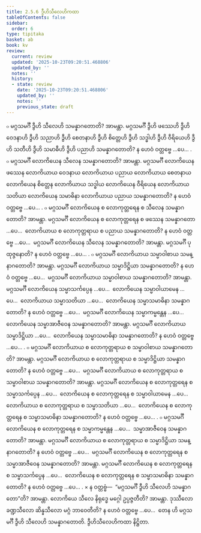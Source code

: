 ```yaml
---
title: 2.5.6 ဒွီဟိသီလေဟိကထာ
tableOfContents: false
sidebar:
  order: 6
type: tipitaka
basket: ab
book: kv
review:
  current: review
  updated: '2025-10-23T09:20:51.468806'
  updated_by: ''
  notes: ''
  history:
  - state: review
    date: '2025-10-23T09:20:51.468806'
    updated_by: ''
    notes: ''
    previous_state: draft
---
```



<ReviewStatus review={frontmatter.review} showDetails={true} />

<HypothesisAnnotation frontmatter={frontmatter} />

<DynamicBreadcrumb />

<Division number="587" book="kv" e="ch" v="32" p="315">

<Paragraph number="1964" book="kv">
๐ မဂ္ဂသမင်္ဂီ ဒွီဟိ သီလေဟိ သမန္နာဂတောတိ? အာမန္တာ. မဂ္ဂသမင်္ဂီ ဒွီဟိ ဖဿေဟိ ဒွီဟိ ဝေဒနာဟိ ဒွီဟိ သညာဟိ ဒွီဟိ စေတနာဟိ ဒွီဟိ စိတ္တေဟိ ဒွီဟိ သဒ္ဓါဟိ ဒွီဟိ ဝီရိယေဟိ ဒွီဟိ သတီဟိ ဒွီဟိ သမာဓီဟိ ဒွီဟိ ပညာဟိ သမန္နာဂတောတိ? န ဟေဝံ ဝတ္တဗ္ဗေ …ပေ… .
</Paragraph>

<Paragraph number="1965" book="kv">
๐ မဂ္ဂသမင်္ဂီ လောကိယေန သီလေန သမန္နာဂတောတိ? အာမန္တာ. မဂ္ဂသမင်္ဂီ လောကိယေန ဖဿေန လောကိယာယ ဝေဒနာယ လောကိယာယ ပညာယ လောကိယာယ စေတနာယ လောကိယေန စိတ္တေန လောကိယာယ သဒ္ဓါယ လောကိယေန ဝီရိယေန လောကိယာယ သတိယာ လောကိယေန သမာဓိနာ လောကိယာယ ပညာယ သမန္နာဂတောတိ? န ဟေဝံ ဝတ္တဗ္ဗေ …ပေ… .
</Paragraph>

<Paragraph number="1966" book="kv">
๐ မဂ္ဂသမင်္ဂီ လောကိယေန စ လောကုတ္တရေန စ သီလေန သမန္နာဂတောတိ? အာမန္တာ. မဂ္ဂသမင်္ဂီ လောကိယေန စ လောကုတ္တရေန စ ဖဿေန သမန္နာဂတော …ပေ…  လောကိယာယ စ လောကုတ္တရာယ စ ပညာယ သမန္နာဂတောတိ? န ဟေဝံ ဝတ္တဗ္ဗေ …ပေ…  မဂ္ဂသမင်္ဂီ လောကိယေန သီလေန သမန္နာဂတောတိ? အာမန္တာ. မဂ္ဂသမင်္ဂီ ပုထုဇ္ဇနောတိ? န ဟေဝံ ဝတ္တဗ္ဗေ …ပေ… .
</Paragraph>

</Division>
<Division number="588" book="kv" e="ch" v="32" p="316">

<Paragraph number="1967" book="kv">
๐ မဂ္ဂသမင်္ဂီ လောကိယာယ သမ္မာဝါစာယ သမန္နာဂတောတိ? အာမန္တာ. မဂ္ဂသမင်္ဂီ လောကိယာယ သမ္မာဒိဋ္ဌိယာ သမန္နာဂတောတိ? န ဟေဝံ ဝတ္တဗ္ဗေ …ပေ…  မဂ္ဂသမင်္ဂီ လောကိယာယ သမ္မာဝါစာယ သမန္နာဂတောတိ? အာမန္တာ. မဂ္ဂသမင်္ဂီ လောကိယေန သမ္မာသင်္ကပ္ပေန …ပေ…  လောကိယေန သမ္မာဝါယာမေန …ပေ…  လောကိယာယ သမ္မာသတိယာ …ပေ…  လောကိယေန သမ္မာသမာဓိနာ သမန္နာဂတောတိ? န ဟေဝံ ဝတ္တဗ္ဗေ …ပေ…  မဂ္ဂသမင်္ဂီ လောကိယေန သမ္မာကမ္မန္တေန …ပေ…  လောကိယေန သမ္မာအာဇီဝေန သမန္နာဂတောတိ? အာမန္တာ. မဂ္ဂသမင်္ဂီ လောကိယာယ သမ္မာဒိဋ္ဌိယာ …ပေ…  လောကိယေန သမ္မာသမာဓိနာ သမန္နာဂတောတိ? န ဟေဝံ ဝတ္တဗ္ဗေ …ပေ… .
</Paragraph>

<Paragraph number="1968" book="kv">
๐ မဂ္ဂသမင်္ဂီ လောကိယာယ စ လောကုတ္တရာယ စ သမ္မာဝါစာယ သမန္နာဂတောတိ? အာမန္တာ. မဂ္ဂသမင်္ဂီ လောကိယာယ စ လောကုတ္တရာယ စ သမ္မာဒိဋ္ဌိယာ သမန္နာဂတောတိ? န ဟေဝံ ဝတ္တဗ္ဗေ …ပေ…  မဂ္ဂသမင်္ဂီ လောကိယာယ စ လောကုတ္တရာယ စ သမ္မာဝါစာယ သမန္နာဂတောတိ? အာမန္တာ. မဂ္ဂသမင်္ဂီ လောကိယေန စ လောကုတ္တရေန စ သမ္မာသင်္ကပ္ပေန …ပေ…  လောကိယေန စ လောကုတ္တရေန စ သမ္မာဝါယာမေန …ပေ…  လောကိယာယ စ လောကုတ္တရာယ စ သမ္မာသတိယာ …ပေ…  လောကိယေန စ လောကုတ္တရေန စ သမ္မာသမာဓိနာ သမန္နာဂတောတိ? န ဟေဝံ ဝတ္တဗ္ဗေ …ပေ… .
</Paragraph>

<Paragraph number="1969" book="kv">
๐ မဂ္ဂသမင်္ဂီ လောကိယေန စ လောကုတ္တရေန စ သမ္မာကမ္မန္တေန …ပေ…  သမ္မာအာဇီဝေန သမန္နာဂတောတိ? အာမန္တာ. မဂ္ဂသမင်္ဂီ လောကိယာယ စ လောကုတ္တရာယ စ သမ္မာဒိဋ္ဌိယာ သမန္နာဂတောတိ? န ဟေဝံ ဝတ္တဗ္ဗေ …ပေ…  မဂ္ဂသမင်္ဂီ လောကိယေန စ လောကုတ္တရေန စ သမ္မာအာဇီဝေန သမန္နာဂတောတိ? အာမန္တာ. မဂ္ဂသမင်္ဂီ လောကိယေန စ လောကုတ္တရေန စ သမ္မာသင်္ကပ္ပေန …ပေ…  လောကိယေန စ လောကုတ္တရေန စ သမ္မာသမာဓိနာ သမန္နာဂတောတိ? န ဟေဝံ ဝတ္တဗ္ဗေ …ပေ… .
</Paragraph>

</Division>
<Division number="589" book="kv" e="ch" v="32" p="317">

<Paragraph number="1970" book="kv">
× န ဝတ္တဗ္ဗံ—  “မဂ္ဂသမင်္ဂီ ဒွီဟိ သီလေဟိ သမန္နာဂတော”တိ? အာမန္တာ. လောကိယေ သီလေ နိရုဒ္ဓေ မဂ္ဂေါ ဥပ္ပဇ္ဇတီတိ? အာမန္တာ. ဒုဿီလော ခဏ္ဍသီလော ဆိန္နသီလော မဂ္ဂံ ဘာဝေတီတိ? န ဟေဝံ ဝတ္တဗ္ဗေ …ပေ…  တေန ဟိ မဂ္ဂသမင်္ဂီ ဒွီဟိ သီလေဟိ သမန္နာဂတောတိ.

</Paragraph>
</Division>

<Paragraph number="1971" type="center" book="kv">
ဒွီဟိသီလေဟိကထာ နိဋ္ဌိတာ.
</Paragraph>